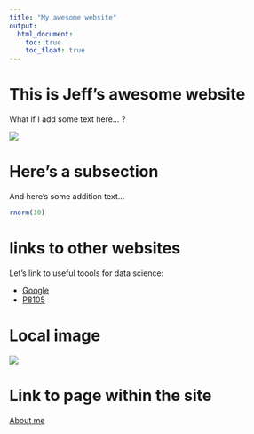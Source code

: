 ```yaml
---
title: "My awesome website"
output: 
  html_document:
    toc: true
    toc_float: true
---
```


# This is Jeff's awesome website

 What if I add some text here... ?
 
![](https://media.giphy.com/media/drXGoW1iudhKw/giphy.gif)


# Here's a subsection

And here's some addition text...

```r
rnorm(10)
```

# links to other websites

Let's link to useful toools for data science:

* [Google](http://www.google.com/)
* [P8105](http://p8105.com)

# Local image

![](images/1.jpg)

#  Link to page within the site

[About me](about.html)

